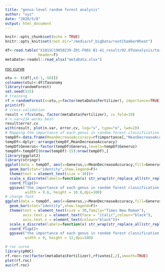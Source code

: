 ```yaml
---
title: "genus-level random forest analysis"
author: "xyz"
date: "2020/5/8"
output: html_document
---
```


```r
knitr::opts_chunk$set(echo = TRUE)
knitr::opts_knit$set(root.dir="/media/sf_bigData/rootChamberWheat")
```

```r
df<-read.table("X101SC19050239-Z01-F001-B1-41_result/02.OTUanalysis/taxa_abundance/Relative/otu_table.g.relative.xls",
               header=T)
metaData<-readxl::read_xlsx("metaData.xlsx")
```

[roc curve](https://stats.stackexchange.com/questions/188616/how-can-we-calculate-roc-auc-for-classification-algorithm-such-as-random-forest)

```r
otu <- t(df[,c(-1,-56)])
colnames(otu)<-df$Taxonomy
library(randomForest)
set.seed(315)
# training
rf = randomForest(x=otu,y=factor(metaData$Fertilizer), importance=TRUE, proximity=TRUE, ntree = 1000)
print(rf)
# cross-validation
result = rfcv(otu, factor(metaData$Fertilizer), cv.fold=10)
# n.var=234 works best
result$error.cv
with(result, plot(n.var, error.cv, log="x", type="o", lwd=2))
# Mapping the importance of each genus in random forest classification
tempDf<-data.frame(MeanDecreaseAccuracy=rf$importance[,"MeanDecreaseAccuracy"],Generus=rownames(rf$importance))
tempDf<-dplyr::arrange(tempDf,MeanDecreaseAccuracy)
tempDf$Generus<-factor(tempDf$Generus,levels=tempDf$Generus)
tempDf<-tempDf[(nrow(tempDf)-15):nrow(tempDf),]
library(ggplot2)
library(stringr)
ggplot(data = tempDf, aes(x=Generus,y=MeanDecreaseAccuracy,fill=Generus)) + 
  geom_bar(stat="identity",show.legend=F)+
  theme(text = element_text(size = 30))+
  scale_x_discrete(labels=function(x) str_wrap(str_replace_all(str_replace_all(x,"unidentified_",""),"_"," "), width=20))+
  coord_flip()+
  ggsave("the importance of each genus in random forest classification.png",
         width = 9.6, height = 10.8,dpi=100)
# change font
ggplot(data = tempDf, aes(x=Generus,y=MeanDecreaseAccuracy,fill=Generus)) + 
  geom_bar(stat="identity",show.legend=F)+
  theme(text = element_text(size = 30,family="Times New Roman"),
        axis.text.y = element_text(face = "italic",colour="black"),
        axis.text.x = element_text(colour="black"))+
  scale_x_discrete(labels=function(x) str_wrap(str_replace_all(str_replace_all(x,"unidentified_",""),"_"," "), width=20),)+
  coord_flip()+
  ggsave("the importance of each genus in random forest classification change font.png",
         width = 9, height = 12,dpi=100)

# roc curve
library(pROC)
rf.roc<-roc(factor(metaData$Fertilizer),rf$votes[,2],smooth=TRUE)
plot(rf.roc)
auc(rf.roc)
```

